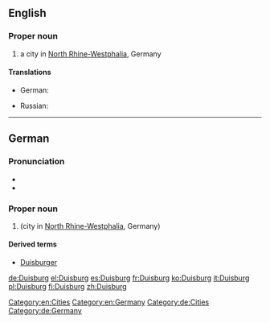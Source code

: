 ==English==
{{wikipedia}}

===Proper noun===
{{en-proper noun}}

# a city in [[North Rhine-Westphalia]], Germany

====Translations====
{{trans-top|a city in Germany}}
* German: {{t+|de|Duisburg|n}}
{{trans-mid}}
* Russian: {{t+|ru|Ду́йсбург|m}}
{{trans-bottom}}

[[Category:en:Cities]]
[[Category:en:Germany]]

----

==German==
{{wikipedia|lang=de}}

===Pronunciation===
* {{IPA|lang=de|/ˈdyːsbʊʁk/|[ˈdyːsb̥ʊʁkʰ]}}
* {{audio|Duisburg.ogg|Audio|lang=de}}

===Proper noun===
{{de-proper noun|n}}

# {{l|en|Duisburg}} (city in [[North Rhine-Westphalia]], Germany)

====Derived terms====
* [[Duisburger]]

[[Category:de:Cities]]
[[Category:de:Germany]]

[[de:Duisburg]]
[[el:Duisburg]]
[[es:Duisburg]]
[[fr:Duisburg]]
[[ko:Duisburg]]
[[it:Duisburg]]
[[pl:Duisburg]]
[[fi:Duisburg]]
[[zh:Duisburg]]